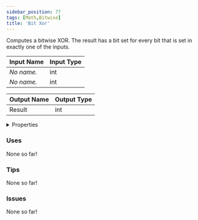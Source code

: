 ```yaml
---
sidebar_position: 77
tags: [Math,Bitwise]
title: 'Bit Xor'
---
```


Computes a bitwise XOR. The result has a bit set for every bit that is set in exactly one of the inputs.




<EsbSvg />

| Input Name | Input Type |
|-----------|-----------|
| *No name.* | int |
| *No name.* | int |

| Output Name | Output Type |
|-----------|-----------|
| Result | int |


<details>
  <summary>Properties</summary>
  <div>
    <div>
    <table>
      <thead>
        <tr>
          <th>Is beta required?</th>
          <th>❌</th>
        </tr>
        <tr>
          <th>Is this chip a trolling risk?</th>
          <th>❌</th>
        </tr>
        <tr>
          <th>Is this chip a role assignment risk?</th>
          <th>❌</th>
        </tr>
        <tr>
          <th>Chip UUID</th>
          <th>a3899394-1ed9-4d41-a836-22fffaf4e90d</th>
        </tr>
      </thead>
    </table>
    </div>
  </div>
</details>

### Uses

None so far!

### Tips

None so far!

### Issues

None so far!